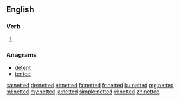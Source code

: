 ==English==

===Verb===
{{head|en|verb form}}

# {{en-past of|net}}

===Anagrams===
* [[detent#English|detent]]
* [[tented#English|tented]]

[[ca:netted]]
[[de:netted]]
[[et:netted]]
[[fa:netted]]
[[fr:netted]]
[[ku:netted]]
[[mg:netted]]
[[ml:netted]]
[[my:netted]]
[[ja:netted]]
[[simple:netted]]
[[vi:netted]]
[[zh:netted]]